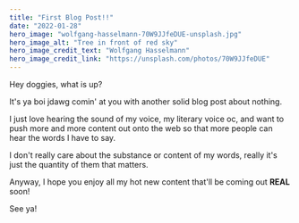 ```yaml
---
title: "First Blog Post!!"
date: "2022-01-28"
hero_image: "wolfgang-hasselmann-70W9JJfeDUE-unsplash.jpg"
hero_image_alt: "Tree in front of red sky"
hero_image_credit_text: "Wolfgang Hasselmann"
hero_image_credit_link: "https://unsplash.com/photos/70W9JJfeDUE"
---
```


Hey doggies, what is up?

It's ya boi jdawg comin' at you with another solid blog post about nothing. 

I just love hearing the sound of my voice, my literary voice oc, and want to
push more and more content out onto the web so that more people can hear the
words I have to say.

I don't really care about the substance or content of my words, really it's
just the quantity of them that matters. 

Anyway, I hope you enjoy all my hot new content that'll be coming out
**REAL** soon!

See ya!
